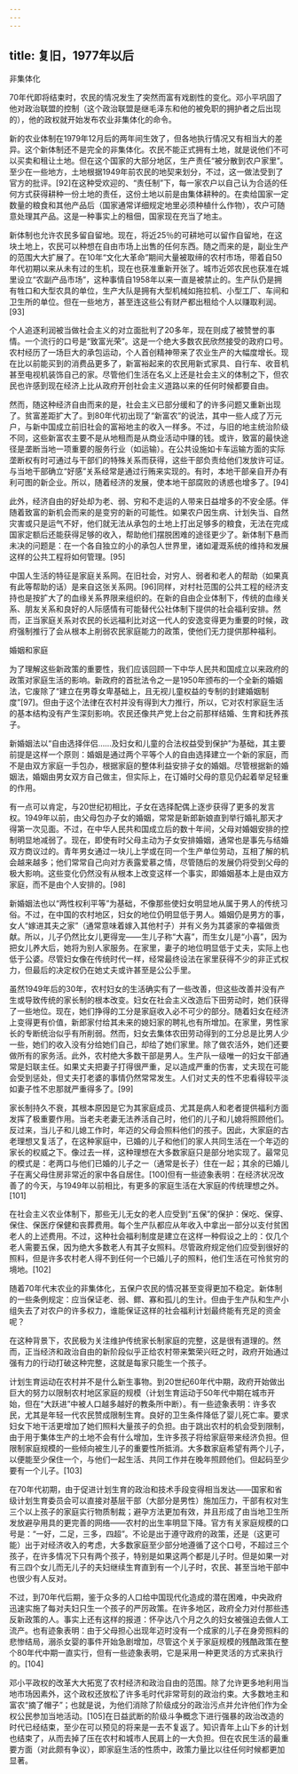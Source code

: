 ```yaml
---
---
---
```

title: 复旧，1977年以后
---







非集体化

70年代即将结束时，农民的情况发生了突然而富有戏剧性的变化。邓小平巩固了他对政治联盟的控制（这个政治联盟是继毛泽东和他的被免职的拥护者之后出现的），他的政权就开始发布农业非集体化的命令。

新的农业体制在1979年12月后的两年间生效了，但各地执行情况又有相当大的差异。这个新体制还不是完全的非集体化。农民不能正式拥有土地，就是说他们不可以买卖和租让土地。但在这个国家的大部分地区，生产责任“被分散到农户家里”。至少在一些地方，土地根据1949年前农民的地契来划分，不过，这一做法受到了官方的批评。[92]在这种受欢迎的、“责任制”下，每一家农户以自己认为合适的任何方式获得耕种一份土地的责任，这份土地以前是由集体耕种的。在卖给国家一定数量的粮食和其他产品后（国家通常详细规定地里必须种植什么作物），农户可随意处理其产品。这是一种事实上的租佃，国家现在充当了地主。

新体制也允许农民多留自留地。现在，将近25％的可耕地可以留作自留地，在这块土地上，农民可以种想在自由市场上出售的任何东西。随之而来的是，副业生产的范围大大扩展了。在10年“文化大革命”期间大量被取缔的农村市场，带着自50年代初期以来从未有过的生机，现在也获准重新开张了。城市近郊农民也获准在城里设立“农副产品市场”，这种事情自1958年以来一直是被禁止的。生产队仍是拥有牲口和大型农具的单位，生产大队是拥有大型机械如拖拉机、小型工厂、车间和卫生所的单位。但在一些地方，甚至连这些公有财产都出租给个人以赚取利润。[93]

个人追逐利润被当做社会主义的对立面批判了20多年，现在则成了被赞誉的事情。一个流行的口号是“致富光荣”。这是一个绝大多数农民欣然接受的政府口号。农村经历了一场巨大的承包运动，个人首创精神带来了农业生产的大幅度增长。现在比以前能买到的消费品更多了，新富裕起来的农民用新式家具、自行车、收音机甚至电视机装饰自己的家。尽管他们生活在名义上还是社会主义的体制之下，但农民也许感到现在经济上比从政府开创社会主义道路以来的任何时候都要自由。

然而，随这种经济自由而来的是，社会主义已部分缓和了的许多问题又重新出现了。贫富差距扩大了。到80年代初出现了“新富农”的说法，其中一些人成了万元户，与新中国成立前旧社会的富裕地主的收入一样多。不过，与旧的地主统治阶级不同，这些新富农主要不是从地租而是从商业活动中赚的钱。或许，致富的最快途径是垄断当地一项重要的服务行业（如运输）。在公共设施如卡车运输方面的实际垄断权有时可通过与干部们的特殊关系而获得，这些干部负责给他们发放许可证。与当地干部确立“好感”关系经常是通过行贿来实现的。有时，本地干部亲自开办有利可图的新企业。所以，随着经济的发展，使本地干部腐败的诱惑也增多了。[94]

此外，经济自由的好处却为老、弱、穷和不走运的人带来日益增多的不安全感。伴随着致富的新机会而来的是变穷的新的可能性。如果农户因生病、计划失当、自然灾害或只是运气不好，他们就无法从承包的土地上打出足够多的粮食，无法在完成国家定额后还能获得足够的收入，帮助他们摆脱困难的途径更少了。新体制下悬而未决的问题是：在一个各自独立的小的承包人世界里，诸如灌溉系统的维持和发展这样的公共工程将如何管理。[95]

中国人生活的特征是家庭关系网。在旧社会，对穷人、弱者和老人的帮助（如果真有此等帮助的话）是来自这张关系网。[96]同样，对村社范围的公共工程的经济支持也是按扩大了的血缘关系界限来组织的。在新的自由企业体制下，传统的血缘关系、朋友关系和良好的人际感情有可能替代公社体制下提供的社会福利安排。然而，正当家庭关系对农民的长远福利比对这一代人的安逸变得更为重要的时候，政府强制推行了会从根本上削弱农民家庭能力的政策，使他们无力提供那种福利。





婚姻和家庭

为了理解这些新政策的重要性，我们应该回顾一下中华人民共和国成立以来政府的政策对家庭生活的影响。新政府的首批法令之一是1950年颁布的一个全新的婚姻法，它废除了“建立在男尊女卑基础上，且无视儿童权益的专制的封建婚姻制度”[97]。但由于这个法律在农村并没有得到大力推行，所以，它对农村家庭生活的基本结构没有产生深刻影响。农民还像共产党上台之前那样结婚、生育和抚养孩子。

新婚姻法以“自由选择伴侣……及妇女和儿童的合法权益受到保护”为基础，其主要前提是这样一个原则：婚姻是通过两个平等个人的自由选择建立一个新的家庭，而不是由双方家庭一手包办，根据家庭的整体利益安排子女的婚姻。尽管根据新的婚姻法，婚姻由男女双方自己做主，但实际上，在订婚时父母的意见仍起着举足轻重的作用。

有一点可以肯定，与20世纪初相比，子女在选择配偶上逐步获得了更多的发言权。1949年以前，由父母包办子女的婚姻，常常是新郎新娘直到举行婚礼那天才得第一次见面。不过，在中华人民共和国成立后的数十年间，父母对婚姻安排的控制明显地减弱了。现在，即使有时父母主动为子女安排婚姻，通常也是事先与结婚双方商议过的。青年男女通过一块儿上学或在同一个生产单位劳动，互相了解的机会越来越多；他们常常自己向对方表露爱慕之情，尽管随后的发展仍将受到父母的极大影响。这些变化仍然没有从根本上改变这样一个事实，即婚姻基本上是由双方家庭，而不是由个人安排的。[98]

新婚姻法也以“两性权利平等”为基础，不像那些使妇女明显地从属于男人的传统习俗。不过，在中国的农村地区，妇女的地位仍明显低于男人。婚姻仍是男方的事，女人“嫁进其夫之家”（通常意味着嫁入其他村子）并有义务为其婆家的幸福做贡献。所以，儿子仍然比女儿更得宠——生儿子称“大喜”，而生女儿是“小喜”，因为把女儿养大后，她将为别人家服务。在家里，妻子的地位明显低于丈夫，实际上也低于公婆。尽管妇女像在传统时代一样，经常最终设法在家里获得不少的非正式权力，但最后的决定权仍在她丈夫或许甚至是公公手里。

虽然1949年后的30年，农村妇女的生活确实有了一些改善，但这些改善并没有产生或导致传统的家长制的根本改变。妇女在社会主义改造后下田劳动时，她们获得了一些地位。现在，她们挣得的工分是家庭收入必不可少的部分。随着妇女在经济上变得更有价值，新郎家付给其未来的媳妇家的聘礼也有所增加。在家里，男性家长的专断统治似乎有所削弱。然而，妇女去集体农田劳动得到的工分总是比男人少一些，她们的收入没有分给她们自己，却给了她们家里。除了做农活外，她们还要做所有的家务活。此外，农村绝大多数干部是男人。生产队一级唯一的妇女干部通常是妇联主任。如果丈夫把妻子打得很严重，足以造成严重的伤害，丈夫现在可能会受到惩处，但丈夫打老婆的事情仍然常常发生。人们对丈夫的性不忠看得较平淡如妻子性不忠那就严重得多了。[99]

家长制持久不衰，其根本原因是它为其家庭成员、尤其是病人和老者提供福利方面发挥了极重要作用。当老夫老妻无法养活自己时，他们的儿子和儿媳将照顾他们。反过来，当儿子和儿媳工作时，年迈的父母会照料他们的孩子。因此，大家庭的古老理想又复活了，在这种家庭中，已婚的儿子和他们的家人共同生活在一个年迈的家长的权威之下。像过去一样，这种理想在大多数家庭只是部分地实现了。最常见的模式是：老两口与他们已婚的儿子之一（通常是长子）住在一起；其余的已婚儿子在离父母住房非常近的家中各自居住。[100]但有一些迹象表明：在经济状况改善了的今天，与1949年以前相比，有更多的家庭生活在大家庭的传统理想之外。[101]

在社会主义农业体制下，那些无儿无女的老人应受到“五保”的保护：保吃、保穿、保住、保医疗保健和丧葬费用。每个生产队都应从年收入中拿出一部分以支付贫困老人的上述费用。不过，这种社会福利制度是建立在这样一种假设之上的：仅几个老人需要五保，因为绝大多数老人有其子女照料。尽管政府规定他们应受到很好的照料，但是许多农村老人得不到任何一个已婚儿子的照料，他们生活在可怜贫穷的境地。[102]

随着70年代末农业的非集体化，五保户农民的情况甚至变得更加不稳定。新体制的一些条例规定：应当保证老、弱、鳏、寡和孤儿的生计。但由于生产队和生产小组失去了对农户的许多权力，谁能保证这样的社会福利计划最终能有充足的资金呢？

在这种背景下，农民极为关注维护传统家长制家庭的完整，这是很有道理的。然而，正当经济和政治自由的新阶段似乎正给农村带来繁荣兴旺之时，政府开始通过强有力的行动打破这种完整，这就是每家只能生一个孩子。

计划生育运动在农村并不是什么新生事物。到20世纪60年代中期，政府开始做出巨大的努力以限制农村地区家庭的规模（计划生育运动于50年代中期在城市开始，但在“大跃进”中被人口越多越好的教条所中断）。有一些迹象表明：许多农民，尤其是年轻一代农民赞成限制生育。良好的卫生条件降低了婴儿死亡率。要求妇女下地干活更增加了她们照料大量孩子的负担。由于跳出农村的机会受到限制，由于用于集体生产的土地不会有什么增加，生许多孩子将给家庭带来经济负担。但限制家庭规模的一些倾向被生儿子的重要性所抵消。大多数家庭希望有两个儿子，以便能至少保住一个，与他们一起生活、共同工作并在晚年照顾他们。但起码至少要有一个儿子。[103]

在70年代初期，由于促进计划生育的政治和技术手段变得相当发达——国家和省级计划生育委员会可以直接对基层干部（大部分是男性）施加压力，干部有权对生三个以上孩子的家庭实行物质制裁；避孕方法更加有效，并且形成了由当地卫生所发放避孕用具的更完善的网络——农村的出生率明显下降。官方有关家庭规模的口号是：“一好，二足，三多，四超”。不论是出于遵守政府的政策，还是（这更可能）出于对经济收入的考虑，大多数家庭至少部分地遵循了这个口号，不超过三个孩子，在许多情况下只有两个孩子，特别是如果这两个都是儿子时。但是如果一对有三四个女儿而无儿子的夫妇继续生育直到有一个儿子时，农民、甚至当地干部中也很少有人反对。

不过，到70年代后期，鉴于众多的人口给中国现代化造成的潜在困难，中央政府迅速实施了每对夫妇只生一个孩子的严厉政策。在许多地区，政府全力对付那些违反新政策的人。事实上还有这样的报道：怀孕达八个月之久的妇女被强迫去做人工流产。也有迹象表明：由于父母担心出现年迈时没有一个成家的儿子在身旁照料的悲惨结局，溺杀女婴的事件开始急剧增加，尽管这个关于家庭规模的残酷政策在整个80年代中期一直实行，但有一些迹象表明，它是采用一种更灵活的方式来执行的。[104]

邓小平政权的改革大大拓宽了农村经济和政治自由的范围。除了允许更多地利用当地市场因素外，这个政权还放松了许多毛时代非常苛刻的政治约束。大多数地主和富农“摘了帽子”；也就是说，为他们消除了阶级成分的政治污点并允许他们作为全权公民参加当地活动。[105]在日益武断的阶级斗争概念下进行强暴的政治改造的时代已经结束，至少在可以预见的将来是一去不复返了。知识青年上山下乡的计划也结束了，从而去掉了压在农村和城市人民肩上的一大负担。但在农民生活的最重要方面（对此颇有争议），即家庭生活的性质中，政策力量比以往任何时候都更加显著。